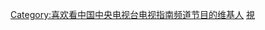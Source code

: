 {{Userbox
  |id=
  |id-c=#00FFFF
  |info=这个用户喜欢收看[[中国中央电视台电视指南频道]]的节目。
  |info-c=#E6E6FA
  |border-c=#FFFFFF
}} <includeonly>[[Category:喜欢看中国中央电视台电视指南频道节目的维基人]]</includeonly><noinclude>
[[Category:媒體用戶框模板|視]]
</noinclude>